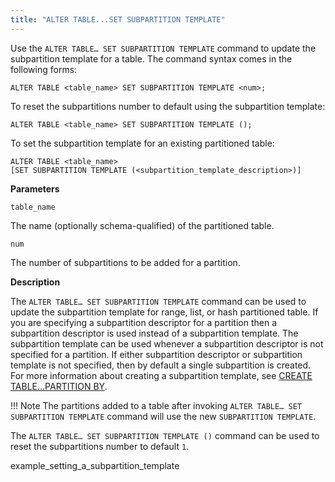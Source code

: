 ```yaml
---
title: "ALTER TABLE...SET SUBPARTITION TEMPLATE"
---
```


<div id="alter_table_set_subpartition_template" class="registered_link"></div>

Use the `ALTER TABLE… SET SUBPARTITION TEMPLATE` command to update the subpartition template for a table. The command syntax comes in the following forms:

```text
ALTER TABLE <table_name> SET SUBPARTITION TEMPLATE <num>;
```

To reset the subpartitions number to default using the subpartition template:

```text
ALTER TABLE <table_name> SET SUBPARTITION TEMPLATE ();
```

To set the subpartition template for an existing partitioned table:

```text
ALTER TABLE <table_name>
[SET SUBPARTITION TEMPLATE (<subpartition_template_description>)]
```

**Parameters**

`table_name`

 The name (optionally schema-qualified) of the partitioned table.

`num`

 The number of subpartitions to be added for a partition.

**Description**

The `ALTER TABLE… SET SUBPARTITION TEMPLATE` command can be used to update the subpartition template for range, list, or hash partitioned table. If you are specifying a subpartition descriptor for a partition then a subpartition descriptor is used instead of a subpartition template. The subpartition template can be used whenever a subpartition descriptor is not specified for a partition. If either subpartition descriptor or subpartition template is not specified, then by default a single subpartition is created. For more information about creating a subpartition template, see [CREATE TABLE...PARTITION BY](../../04_partitioning_commands_compatible_with_oracle_databases/01_create_table_partition_by/#create_table_partition_by).

!!! Note
    The partitions added to a table after invoking `ALTER TABLE… SET SUBPARTITION TEMPLATE` command will use the new `SUBPARTITION TEMPLATE`.

The `ALTER TABLE… SET SUBPARTITION TEMPLATE ()` command can be used to reset the subpartitions number to default `1`.

<div class="toctree" maxdepth="3">

example_setting_a_subpartition_template 

</div>
